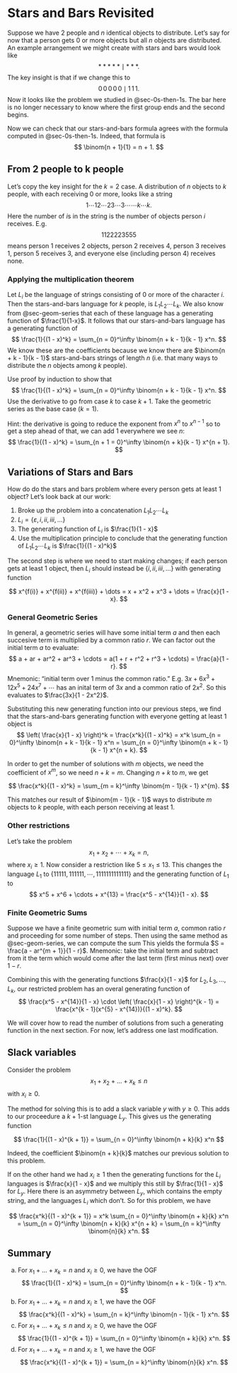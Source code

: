 # Stars and Bars Revisited

Suppose we have $2$ people and $n$ identical objects to distribute. Let's say for now that a person gets $0$ or more objects but all $n$ objects are distributed. An example arrangement we might create with stars and bars would look like
$$
*****\mid***.
$$
The key insight is that if we change this to
$$
0\,0\,0\,0\,0\mid1\,1\,1.
$$
Now it looks like the problem we studied in @sec-0s-then-1s. The bar here is no longer necessary to know where the first group ends and the second begins.

Now we can check that our stars-and-bars formula agrees with the formula computed in @sec-0s-then-1s. Indeed, that formula is
$$
\binom{n + 1}{1} = n + 1.
$$

## From 2 people to k people
Let's copy the key insight for the $k = 2$ case. A distribution of $n$ objects to $k$ people, with each receiving $0$ or more, looks like a string
$$
1\cdots12\cdots23\cdots3\cdots\cdots k\cdots k.
$$
Here the number of $i$s in the string is the number of objects person $i$ receives. E.g.
$$
1122223555
$$
means person $1$ receives $2$ objects, person $2$ receives $4$, person $3$ receives $1$, person $5$ receives $3$, and everyone else (including person $4$) receives none.

### Applying the multiplication theorem

Let $L_i$ be the language of strings consisting of $0$ or more of the character $i$. Then the stars-and-bars language for $k$ people, is $L_1 L_2 \cdots L_k$. We also know from @sec-geom-series that each of these language has a generating function of $\frac{1}{1-x}$. It follows that our stars-and-bars language has a generating function of
$$
\frac{1}{(1 - x)^k} = \sum_{n = 0}^\infty \binom{n + k - 1}{k - 1} x^n.
$$
We know these are the coefficients because we know there are $\binom{n + k - 1}{k - 1}$ stars-and-bars strings of length $n$ (i.e. that many ways to distribute the $n$ objects among $k$ people).

::: {#exr-proof-by-derivatives}
Use proof by induction to show that
$$
\frac{1}{(1 - x)^k} = \sum_{n = 0}^\infty \binom{n + k - 1}{k - 1} x^n.
$$
Use the derivative to go from case $k$ to case $k + 1$. Take the geometric series as the base case ($k = 1$).

Hint: the derivative is going to reduce the exponent from $x^n$ to $x^{n - 1}$ so to get a step ahead of that, we can add $1$ everywhere we see $n$:
$$
\frac{1}{(1 - x)^k} = \sum_{n + 1 = 0}^\infty \binom{n + k}{k - 1} x^{n + 1}.
$$
:::

## Variations of Stars and Bars
How do do the stars and bars problem where every person gets at least $1$ object? Let's look back at our work:

1. Broke up the problem into a concatenation $L_1 L_2 \cdots L_k$
2. $L_i = \{\varepsilon, i, ii, iii, \dots\}$
3. The generating function of $L_i$ is $\frac{1}{1 - x}$
4. Use the multiplication principle to conclude that the generating function of $L_1 L_2 \cdots L_k$ is $\frac{1}{(1 - x)^k}$

The second step is where we need to start making changes; if each person gets at least $1$ object, then $L_i$ should instead be $\{i, ii, iii, \dots\}$ with generating function

$$
x^{f(i)} + x^{f(ii)} + x^{f(iii)} + \dots = x + x^2 + x^3 + \dots = \frac{x}{1 - x}.
$$

::: {.callout-tip collapse="true"}
### General Geometric Series
In general, a geometric series will have some initial term $a$ and then each succesive term is multiplied by a common ratio $r$. We can factor out the initial term $a$ to evaluate:
$$
a + ar + ar^2 + ar^3 + \cdots = a(1 + r + r^2 + r^3 + \cdots) = \frac{a}{1 - r}.
$$
Mnemonic: "initial term over $1$ minus the common ratio." E.g. $3x + 6x^3 + 12x^5 + 24x^7 + \cdots$ has an inital term of $3x$ and a common ratio of $2x^2$. So this evaluates to $\frac{3x}{1 - 2x^2}$.
:::

Substituting this new generating function into our previous steps, we find that the stars-and-bars generating function with everyone getting at least $1$ object is
$$
\left( \frac{x}{1 - x} \right)^k = \frac{x^k}{(1 - x)^k} = x^k \sum_{n = 0}^\infty \binom{n + k - 1}{k - 1} x^n = \sum_{n = 0}^\infty \binom{n + k - 1}{k - 1} x^{n + k}.
$$

In order to get the number of solutions with $m$ objects, we need the coefficient of $x^m$, so we need $n + k = m$. Changing $n + k$ to $m$, we get

$$
\frac{x^k}{(1 - x)^k} = \sum_{m = k}^\infty \binom{m - 1}{k - 1} x^{m}.
$$

This matches our result of $\binom{m - 1}{k - 1}$ ways to distribute $m$ objects to $k$ people, with each person receiving at least $1$.

### Other restrictions
Let's take the problem
$$
x_1 + x_2 + \cdots + x_k = n,
$$
where $x_i \ge 1$. Now consider a restriction like $5 \le x_1 \le 13$. This changes the language $L_1$ to $\{11111, 111111, \cdots, 1111111111111\}$ and the generating function of $L_1$ to
$$
x^5 + x^6 + \cdots + x^{13} = \frac{x^5 - x^{14}}{1 - x}.
$$

::: {.callout-tip collapse="true"}
### Finite Geometric Sums
Suppose we have a finite geometric sum with initial term $a$, common ratio $r$ and proceeding for some number of steps. Then using the same method as @sec-geom-series, we can compute the sum
\begin{align*}
S &= a + ar + ar^2 + \cdots + ar^m \\
rS &= \phantom{a + {}} ar + ar^2 + \cdots + ar^m + ar^{m + 1} \\
S - rS &= a \phantom{{}+ar + ar^2 + \cdots + ar^m} - ar^{m + 1}.
\end{align*}
This yields the formula $S = \frac{a - ar^{m + 1}}{1 - r}$. Mnemonic: take the initial term and subtract from it the term which would come after the last term (first minus next) over $1 - r$.
:::

Combining this with the generating functions $\frac{x}{1 - x}$ for $L_2, L_3, \dots, L_k$, our restricted problem has an overal generating function of
$$
\frac{x^5 - x^{14}}{1 - x} \cdot \left( \frac{x}{1 - x} \right)^{k - 1} = \frac{x^{k - 1}(x^{5} - x^{14})}{(1 - x)^k}.
$$

We will cover how to read the number of solutions from such a generating function in the next section. For now, let's address one last modification.

## Slack variables

Consider the problem
$$
x_1 + x_2 + \dots + x_k \le n
$$
with $x_i \ge 0$.

The method for solving this is to add a slack variable $y$ with $y \ge 0$. This adds to our proceedure a $k + 1$-st language $L_y$. This gives us the generating function

$$
\frac{1}{(1 - x)^{k + 1}} = \sum_{n = 0}^\infty \binom{n + k}{k} x^n
$$

Indeed, the coefficient $\binom{n + k}{k}$ matches our previous solution to this problem.

If on the other hand we had $x_i \ge 1$ then the generating functions for the $L_i$ languages is $\frac{x}{1 - x}$ and we multiply this still by $\frac{1}{1 - x}$ for $L_y$. Here there is an asymmetry between $L_y$, which contains the empty string, and the languages $L_i$ which don't. So for this problem, we have

$$
\frac{x^k}{(1 - x)^{k + 1}} = x^k \sum_{n = 0}^\infty \binom{n + k}{k} x^n = \sum_{n = 0}^\infty \binom{n + k}{k} x^{n + k} =  \sum_{n = k}^\infty \binom{n}{k} x^n.
$$

## Summary

a) For $x_1 + \dots + x_k = n$ and $x_i \ge 0$, we have the OGF
$$
\frac{1}{(1 - x)^k} = \sum_{n = 0}^\infty \binom{n + k - 1}{k - 1} x^n.
$$
b) For $x_1 + \dots + x_k = n$ and $x_i \ge 1$, we have the OGF
$$
\frac{x^k}{(1 - x)^k} = \sum_{n = k}^\infty \binom{n - 1}{k - 1} x^n.
$$
c) For $x_1 + \dots + x_k \le n$ and $x_i \ge 0$, we have the OGF
$$
\frac{1}{(1 - x)^{k + 1}} = \sum_{n = 0}^\infty \binom{n + k}{k} x^n.
$$
d) For $x_1 + \dots + x_k = n$ and $x_i \ge 1$, we have the OGF
$$
\frac{x^k}{(1 - x)^{k + 1}} = \sum_{n = k}^\infty \binom{n}{k} x^n.
$$
